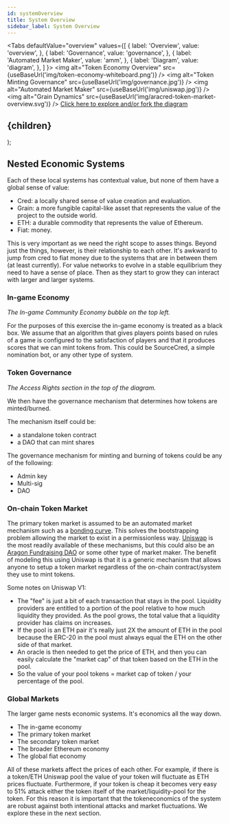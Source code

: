 ```yaml
---
id: systemOverview
title: System Overview
sidebar_label: System Overview
---
```



<Tabs
  defaultValue="overview"
  values={[
    { label: 'Overview', value: 'overview', },
    { label: 'Governance', value: 'governance', },
    { label: 'Automated Market Maker', value: 'amm', },
    { label: 'Diagram', value: 'diagram', },
  ]
}>
    <TabItem value="overview">
        <img alt="Token Economy Overview" src={useBaseUrl('img/token-economy-whiteboard.png')} />
    </TabItem>
    <TabItem value="governance">
        <img alt="Token Minting Governance" src={useBaseUrl('img/governance.jpg')} />
    </TabItem>
    <TabItem value="amm">
        <img alt="Automated Market Maker" src={useBaseUrl('img/uniswap.jpg')} />
    </TabItem>
    <TabItem value="diagram">
        <img alt="Grain Dynamics" src={useBaseUrl('img/aracred-token-market-overview.svg')} />
        <a href="https://www.lucidchart.com/invitations/accept/53bb9538-8ec1-472a-a955-8ff0b09b06b6">Click here to explore and/or fork the diagram</a>
    </TabItem>
</Tabs>

  <h2>
    <span
        style={{
        backgroundColor: color,
        borderRadius: '2px',
        color: '#fff',
        padding: '0.2rem',
        }}>
        {children}
    </span>
  </h2>
);

## Nested Economic Systems

Each of these local systems has contextual value, but none of them have a global sense of value:
- Cred: a locally shared sense of value creation and evaluation.
- Grain: a more fungible capital-like asset that represents the value of the project to the outside world.
- ETH: a durable commodity that represents the value of Ethereum.
- Fiat: money.

This is very important as we need the right scope to asses things. Beyond just the things, however, is their relationship to each other. It's awkward to jump from cred to fiat money due to the systems that are in between them (at least currently). For value networks to evolve in a stable equilibrium they need to have a sense of place. Then as they start to grow they can interact with larger and larger systems. 

### <Highlight color="blue">In-game Economy</Highlight>

*The In-game Community Economy bubble on the top left.*

For the purposes of this exercise the in-game economy is treated as a black box. We assume that an algorithm that gives players points based on rules of a game is configured to the satisfaction of players and that it produces scores that we can mint tokens from. This could be SourceCred, a simple nomination bot, or any other type of system.

### <Highlight color="orange">Token Governance</Highlight>

*The Access Rights section in the top of the diagram.*

We then have the governance mechanism that determines how tokens are minted/burned. 

The mechanism itself could be:
- a standalone token contract
- a DAO that can mint shares

The governance mechanism for minting and burning of tokens could be any of the following:
- Admin key
- Multi-sig
- DAO

### <Highlight color="purple">On-chain Token Market</Highlight>

The primary token market is assumed to be an automated market mechanism such as a [bonding curve](https://discourse.sourcecred.io/t/bonding-curve-references/271). This solves the bootstrapping problem allowing the market to exist in a permissionless way. [Uniswap](https://uniswap.exchange/) is the most readily available of these mechanisms, but this could also be an [Aragon Fundraising DAO](https://fundraising.aragon.black/) or some other type of market maker. The benefit of modeling this using Uniswap is that it is a generic mechanism that allows anyone to setup a token market regardless of the on-chain contract/system they use to mint tokens.

Some notes on Uniswap V1:
- The "fee" is just a bit of each transaction that stays in the pool. Liquidity providers are entitled to a portion of the pool relative to how much liquidity they provided. As the pool grows, the total value that a liquidity provider has claims on increases.
- If the pool is an ETH pair it's really just 2X the amount of ETH in the pool because the ERC-20 in the pool must always equal the ETH on the other side of that market.
- An oracle is then needed to get the price of ETH, and then you can easily calculate the "market cap" of that token based on the ETH in the pool.
- So the value of your pool tokens = market cap of token / your percentage of the pool.

### <Highlight color="green">Global Markets</Highlight>

The larger game nests economic systems. It's economics all the way down.
- The in-game economy
- The primary token market
- The secondary token market
- The broader Ethereum economy
- The global fiat economy

All of these markets affect the prices of each other. For example, if there is a token/ETH Uniswap pool the value of your token will fluctuate as ETH prices fluctuate. Furthermore, if your token is cheap it becomes very easy to 51% attack either the token itself of the market/liquidity-pool for the token. For this reason it is important that the tokeneconomics of the system are robust against both intentional attacks and market fluctuations. We explore these in the next section.
